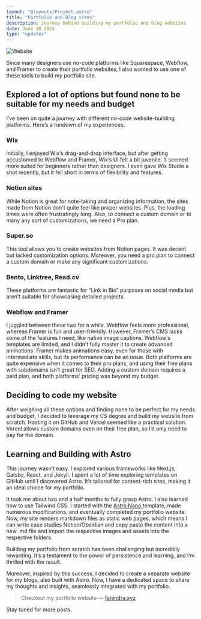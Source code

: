 ```yaml
---
layout: "@layouts/Project.astro"
title: "Portfolio and Blog sites"
description: Journey behind building my portfolio and blog websites
date: June 30 2024
type: "updates"
---
```


<div class="my-6" aria-hidden="true">

![Website](https://images.unsplash.com/photo-1503252947848-7338d3f92f31?q=80&w=2831&auto=format&fit=crop&ixlib=rb-4.0.3&ixid=M3wxMjA3fDB8MHxwaG90by1wYWdlfHx8fGVufDB8fHx8fA%3D%3D)
</div>

Since many designers use no-code platforms like Squarespace, Webflow, and Framer to create their portfolio websites, I also wanted to use one of these tools to build my portfolio site.

## Explored a lot of options but found none to be suitable for my needs and budget
I’ve been on quite a journey with different no-code website-building platforms. Here’s a rundown of my experiences:

### Wix
Initially, I enjoyed Wix’s drag-and-drop interface, but after getting accustomed to Webflow and Framer, Wix’s UI felt a bit juvenile. It seemed more suited for beginners rather than designers. I even gave Wix Studio a shot recently, but it fell short in terms of flexibility and features.

### Notion sites
While Notion is great for note-taking and organizing information, the sites made from Notion don't quite feel like proper websites. Plus, the loading times were often frustratingly long. Also, to connect a custom domain or to many any sort of customizations, we need a Pro plan.

### Super.so
This tool allows you to create websites from Notion pages. It was decent but lacked customization options. Moreover, you need a pro plan to connect a custom domain or make any significant customizations.

### Bento, Linktree, Read.cv
These platforms are fantastic for “Link in Bio” purposes on social media but aren’t suitable for showcasing detailed projects.

### Webflow and Framer
I juggled between these two for a while. Webflow feels more professional, whereas Framer is fun and user-friendly. However, Framer’s CMS lacks some of the features I need, like native image captions. Webflow‘s templates are limited, and I didn’t fully master it to create advanced animations. Framer makes animations easy, even for those with intermediate skills, but its performance can be an issue. Both platforms are quite expensive when it comes to their pro plans, and using their free plans with subdomains isn’t great for SEO. Adding a custom domain requires a paid plan, and both platforms’ pricing was beyond my budget.

## Deciding to code my website
After weighing all these options and finding none to be perfect for my needs and budget, I decided to leverage my CS degree and build my website from scratch. Hosting it on GitHub and Vercel seemed like a practical solution. Vercel allows custom domains even on their free plan, so I’d only need to pay for the domain.

## Learning and Building with Astro

This journey wasn’t easy. I explored various frameworks like Next.js, Gatsby, React, and Jekyll. I spent a lot of time exploring templates on GitHub until I discovered Astro. It’s tailored for content-rich sites, making it an ideal choice for my portfolio.

It took me about two and a half months to fully grasp Astro. I also learned how to use Tailwind CSS. I started with the <a href="https://astro.build/themes/details/astronano/" external> Astro Nano </a> template, made numerous modifications, and eventually completed my portfolio website. Now, my site renders markdown files as static web pages, which means I can write case studies Notion/Obsidian and copy paste the content into a new .md file and import the respective images and assets into the respective folders.

Building my portfolio from scratch has been challenging but incredibly rewarding. It’s a testament to the power of persistence and learning, and I’m thrilled with the result.

Moreover, inspired by this success, I decided to create a separate website for my blogs, also built with Astro. Now, I have a dedicated space to share my thoughts and insights, seamlessly integrated with my portfolio.

> Checkout my portfolio website — <a href="https://www.fanindra.xyz/" external>fanindra.xyz</a>

Stay tuned for more posts.